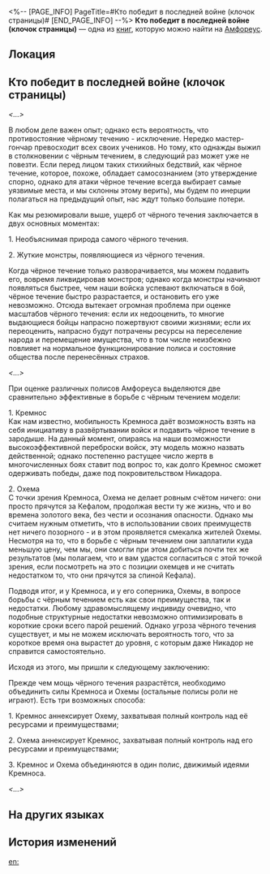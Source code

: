 <%-- [PAGE_INFO]
PageTitle=#Кто победит в последней войне (клочок страницы)#
[END_PAGE_INFO] --%>
{{Дополнить}}
{{Книга Инфобокс
|id           = 462
|Название     = 
|Изображение  = Предмет Книга Амфореус 1.png
|Мир          = Амфореус
|Томов        = 1
|Автор        = <!--нужно добавить-->
|Описание     = Судя по всему, это страница, вырванная из книги по военному делу древнего Кремноса. На обложке надпись мелким шрифтом: «Если сейчас мы не сможем жить будущим, то в будущем мы станем жить прошлым».
|Том1         = {{tx}}
|Источник1    = {{tx|Отсутствует источник}}
|Персонажи    = 
|Фракции      = 
}}
'''Кто победит в последней войне (клочок страницы)''' — одна из [[Книги|книг]], которую можно найти на [[Амфореус]].

==Локация==
{{Отметка карты|<!--название карты-->|<!--id отметки-->}}

==Кто победит в последней войне (клочок страницы)==
''<...>''

В любом деле важен опыт; однако есть вероятность, что противостояние чёрному течению - исключение. Нередко мастер-гончар превосходит всех своих учеников. Но тому, кто однажды выжил в столкновении с чёрным течением, в следующий раз может уже не повезти. Если перед лицом таких стихийных бедствий, как чёрное течение, которое, похоже, обладает самосознанием (это утверждение спорно, однако для атаки чёрное течение всегда выбирает самые уязвимые места, и мы склонны этому верить), мы будем по инерции полагаться на предыдущий опыт, нас ждут только большие потери.

Как мы резюмировали выше, ущерб от чёрного течения заключается в двух основных моментах:

1. Необъяснимая природа самого чёрного течения.

2. Жуткие монстры, появляющиеся из чёрного течения.

Когда чёрное течение только разворачивается, мы можем подавить его, вовремя ликвидировав монстров; однако когда монстры начинают появляться быстрее, чем наши войска успевают включаться в бой, чёрное течение быстро разрастается, и остановить его уже невозможно. Отсюда вытекает огромная проблема при оценке масштабов чёрного течения: если их недооценить, то многие выдающиеся бойцы напрасно пожертвуют своими жизнями; если их переоценить, напрасно будут потрачены ресурсы на переселение народа и перемещение имущества, что в том числе неизбежно повлияет на нормальное функционирование полиса и состояние общества после перенесённых страхов.

''<...>''

При оценке различных полисов Амфореуса выделяются две сравнительно эффективные в борьбе с чёрным течением модели:

1. Кремнос<br />
Как нам известно, мобильность Кремноса даёт возможность взять на себя инициативу в развёртывании войск и подавить чёрное течение в зародыше. На данный момент, опираясь на наши возможности высокоэффективной переброски войск, эту модель можно назвать действенной; однако постепенно растущее число жертв в многочисленных боях ставит под вопрос то, как долго Кремнос сможет одерживать победы, даже под покровительством Никадора.

2. Охема<br />
С точки зрения Кремноса, Охема не делает ровным счётом ничего: они просто прячутся за Кефалом, продолжая вести ту же жизнь, что и во времена золотого века, без чести и осознания опасности. Однако мы считаем нужным отметить, что в использовании своих преимуществ нет ничего позорного - и в этом проявляется смекалка жителей Охемы. Несмотря на то, что в борьбе с чёрным течением они заплатили куда меньшую цену, чем мы, они смогли при этом добиться почти тех же результатов (мы полагаем, что и вам удастся согласиться с этой точкой зрения, если посмотреть на это с позиции охемцев и не считать недостатком то, что они прячутся за спиной Кефала).

Подводя итог, и у Кремноса, и у его соперника, Охемы, в вопросе борьбы с чёрным течением есть как свои преимущества, так и недостатки. Любому здравомыслящему индивиду очевидно, что подобные структурные недостатки невозможно оптимизировать в короткие сроки всего парой решений. Однако угроза чёрного течения существует, и мы не можем исключать вероятность того, что за короткое время она вырастет до уровня, с которым даже Никадор не справится самостоятельно.

Исходя из этого, мы пришли к следующему заключению:

Прежде чем мощь чёрного течения разрастётся, необходимо объединить силы Кремноса и Охемы (остальные полисы роли не играют). Есть три возможных способа:

1. Кремнос аннексирует Охему, захватывая полный контроль над её ресурсами и преимуществами;

2. Охема аннексирует Кремнос, захватывая полный контроль над его ресурсами и преимуществами;

3. Кремнос и Охема объединяются в один полис, движимый идеями Кремноса.

''<...>''

==На других языках==
{{На других языках
|en   = Who Wins the Last War (Torn Page)
|zhs  = 谁能赢下最后的战争（残页）
|zht  = 誰能贏下最後的戰爭（殘頁）
|ja   = 最終戦争の勝利者は誰か（断片）
|ko   = 마지막 전쟁의 승자는 누구일까(찢어진 페이지)
|es   = Fragmento de «Quien gane la última guerra»
|fr   = Celui qui remporte la dernière guerre (page déchirée)
|ru   = Кто победит в последней войне (клочок страницы)
|th   = ใครจะคว้าชัยในสงครามสุดท้าย (เศษหน้ากระดาษ)
|vi   = Ai Sẽ Thắng Trận Chiến Cuối Cùng (Trang)
|de   = Wer gewinnt den letzten Krieg (Fragment)
|id   = Siapa yang Memenangkan Perang Terakhir (Halaman Rusak)
|pt   = Quem Vencer a Última Guerra (Página Rasgada)
}}

==История изменений==
{{История изменений|3.5}}

[[en:]]